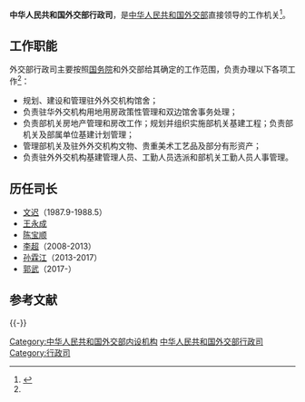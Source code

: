 {{Infobox PRCG
|机构名称=中华人民共和国外交部<br>行政司
|标志1=Red_star.svg
|标志1说明=[[s:国务院关于国家行政机关和企业事业单位社会团体印章管理的规定|1999年规定]]：[[印章|印章]][[直径|直径]]4.2厘米，中央刊[[五角星|五角星]]（？），由[[中华人民共和国外交部|外交部]]制发。
|职位1=司长
|人员1=[[郭武|郭武]]
|职位2=副司长
|职数2=
|人数2=
|人员2=[[周斌|周斌]]、[[许蔚|许蔚]]、[[陈闯|陈闯]]
|成立时间=
|上级机构=[[中华人民共和国外交部|中华人民共和国外交部]]
|机构类型=外交部内设职能司
|行政级别=正司局级
|组织法规=
|编制人数=
|地址1=
}}
'''中华人民共和国外交部行政司'''，是[[中华人民共和国外交部|中华人民共和国外交部]]直接领导的工作机关<ref name="a">{{cite news|title=行政司|url=http://www.fmprc.gov.cn/mfa_chn/wjb_602314/zzjg_602420/xzs_603752/|accessdate=2013-05-14|newspaper=中华人民共和国外交部|archive-date=2015-09-24|archive-url=https://web.archive.org/web/20150924065208/http://www.fmprc.gov.cn/mfa_chn/wjb_602314/zzjg_602420/xzs_603752/|dead-url=no}}</ref>。

==工作职能==
外交部行政司主要按照[[中华人民共和国国务院|国务院]]和外交部给其确定的工作范围，负责办理以下各项工作<ref name="a" />：
*规划、建设和管理驻外外交机构馆舍；
*负责驻华外交机构用地用房政策性管理和双边馆舍事务处理；
*负责部机关房地产管理和房改工作；规划并组织实施部机关基建工程；负责部机关及部属单位基建计划管理；
*管理部机关及驻外外交机构文物、贵重美术工艺品及部分有形资产；
*负责驻外外交机构基建管理人员、工勤人员选派和部机关工勤人员人事管理。
== 历任司长 ==
* [[文迟|文迟]]（1987.9-1988.5）
* [[王永成_(外交官)|王永成]]
* [[陈宝顺|陈宝顺]]
* [[李超_(1963年)|李超]]（2008-2013）
* [[孙霖江|孙霖江]]（2013-2017）
* [[郭武|郭武]]（2017-）

== 参考文献 ==
{{Reflist}}

{{-}}
{{中华人民共和国外交部}}

[[Category:中华人民共和国外交部内设机构|Category:中华人民共和国外交部内设机构]]
[[Category:中华人民共和国外交部行政司|]]
[[Category:行政司|Category:行政司]]